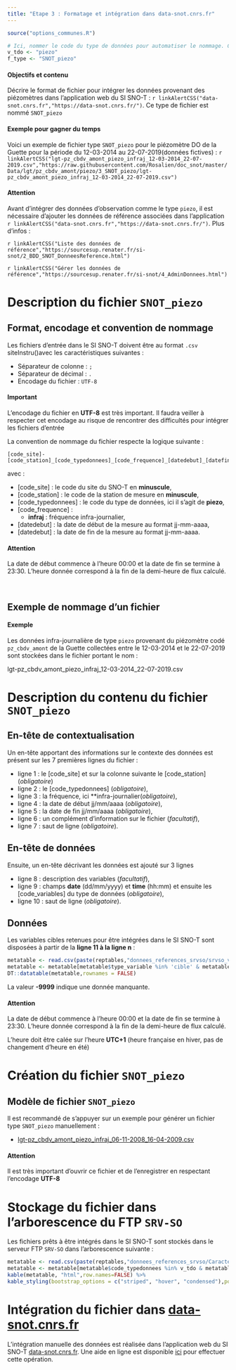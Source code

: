```yaml
---
title: "Etape 3 : Formatage et intégration dans data-snot.cnrs.fr"
---
```



```r
source("options_communes.R")
```

```r
# Ici, nommer le code du type de données pour automatiser le nommage. Cette variable est également utilisée dans les tableaux pour filtrer par type de données
v_tdo <- "piezo"
f_type <- "SNOT_piezo"
```

<div class="alert alert-success" role="alert">
  <h4 class="alert-heading">**Objectifs et contenu**</h4>
  <p>Décrire le format de fichier pour intégrer les données provenant des piézomètres dans l'application web du SI SNO-T : `r linkAlertCSS("data-snot.cnrs.fr","https://data-snot.cnrs.fr/")`. Ce type de fichier est nommé `SNOT_piezo`</p>
</div>

<div class="alert alert-info" role="alert">
  <h4 class="alert-heading">**Exemple pour gagner du temps**</h4>
  <p>Voici un exemple de fichier type `SNOT_piezo` pour le piézomètre DO de la Guette pour la période du 12-03-2014 au 22-07-2019(données fictives) : `r linkAlertCSS("lgt-pz_cbdv_amont_piezo_infraj_12-03-2014_22-07-2019.csv","https://raw.githubusercontent.com/Rosalien/doc_snot/master/Data/lgt/pz_cbdv_amont/piezo/3_SNOT_piezo/lgt-pz_cbdv_amont_piezo_infraj_12-03-2014_22-07-2019.csv")`
  </p>
</div>

<div class="alert alert-danger" role="alert">
  <h4 class="alert-heading">**Attention**</h4>
  <p>Avant d'intégrer des données d'observation comme le type `piezo`, il est nécessaire d'ajouter les données de référence associées dans l'application `r linkAlertCSS("data-snot.cnrs.fr","https://data-snot.cnrs.fr/")`. Plus d'infos : </p>
  <p>`r linkAlertCSS("Liste des données de référence","https://sourcesup.renater.fr/si-snot/2_BDD_SNOT_DonneesReference.html")`</p>
  <p>`r linkAlertCSS("Gérer les données de référence","https://sourcesup.renater.fr/si-snot/4_AdminDonnees.html")`</p>
</div>

# Description du fichier `SNOT_piezo`

## Format, encodage et convention de nommage

Les fichiers d'entrée dans le SI SNO-T doivent être au format `.csv` siteInstru()avec les caractéristiques suivantes :

  - Séparateur de colonne : `;`
  - Séparateur de décimal : `.`
  - Encodage du fichier : `UTF-8`

<div class="alert alert-warning" role="alert">
  <h4 class="alert-heading">**Important**</h4>
  <p>L'encodage du fichier en **UTF-8** est très important. Il faudra veiller à respecter cet encodage au risque de rencontrer des difficultés pour intégrer les fichiers d'entrée</p>
</div>

La convention de nommage du fichier respecte la logique suivante :

```
[code_site]-[code_station]_[code_typedonnees]_[code_frequence]_[datedebut]_[datefin].csv 
```
avec :

  - [code_site] : le code du site du SNO-T en **minuscule**,
  - [code_station] : le code de la station de mesure en **minuscule**,
  - [code_typedonnees] : le code du type de données, ici il s'agit de **piezo**,
  - [code_frequence] :
    - **infraj** : fréquence infra-journalier,
  - [datedebut] : la date de début de la mesure au format jj-mm-aaaa,
  - [datedebut] : la date de fin de la mesure au format jj-mm-aaaa.

<div class="alert alert-danger" role="alert">
  <h4 class="alert-heading">**Attention**</h4>
  <p>La date de début commence à l'heure 00:00 et la date de fin se termine à 23:30. L'heure donnée correspond à la fin de la demi-heure de flux calculé.</p>
</div>
    
&nbsp;

## Exemple de nommage d'un fichier

<div class="alert alert-info" role="alert">
  <h4 class="alert-heading">**Exemple**</h4>
  <p>Les données infra-journalière de type `piezo` provenant du piézomètre codé `pz_cbdv_amont` de la Guette collectées entre le 12-03-2014 et le 22-07-2019 sont stockées dans le fichier portant le nom :</p>
  <p>lgt-pz_cbdv_amont_piezo_infraj_12-03-2014_22-07-2019.csv</p>
</div>  


# Description du contenu du fichier `SNOT_piezo`

## En-tête de contextualisation

Un en-tête apportant des informations sur le contexte des données est présent sur les 7 premières lignes du fichier :

- ligne 1 : le [code_site] et sur la colonne suivante le [code_station] (*obligatoire*)
- ligne 2 : le [code_typedonnees] (*obligatoire*),
- ligne 3 : la fréquence, ici **infra-journalier(*obligatoire*),
- ligne 4 : la date de début jj/mm/aaaa (*obligatoire*),
- ligne 5 : la date de fin jj/mm/aaaa (*obligatoire*),
- ligne 6 : un complément d'information sur le fichier (*facultatif*),
- ligne 7 : saut de ligne (*obligatoire*).

## En-tête de données

Ensuite, un en-tête décrivant les données est ajouté sur 3 lignes

- ligne 8 : description des variables (*facultatif*),
- ligne 9 : champs **date** (dd/mm/yyyy) et **time** (hh:mm) et ensuite les [code_variables] du type de données (*obligatoire*),
- ligne 10 : saut de ligne (*obligatoire*).

## Données

Les variables cibles retenues pour être intégrées dans le SI SNO-T sont disposées à partir de la **ligne 11 à la ligne n** :

```r
metatable <- read.csv(paste(reptables,"donnees_references_srvso/srvso_variables.csv",sep=""),sep=";")
metatable <- metatable[metatable$type_variable %in% 'cible' & metatable$code_typefichier %in% f_type, names(metatable) %in% c("code_var","description","code_unite")]
DT::datatable(metatable,rownames = FALSE)
```

La valeur **-9999** indique une donnée manquante.

<div class="alert alert-danger" role="alert">
  <h4 class="alert-heading">**Attention**</h4>
  <p>La date de début commence à l'heure 00:00 et la date de fin se termine à 23:30. L'heure donnée correspond à la fin de la demi-heure de flux calculé.</p>
  <p>L'heure doit être calée sur l’heure **UTC+1** (heure française en hiver, pas de changement d’heure en été)</p>
</div>

# Création du fichier `SNOT_piezo`

## Modèle de fichier `SNOT_piezo`

Il est recommandé de s'appuyer sur un exemple pour générer un fichier type `SNOT_piezo` manuellement : 

  - [lgt-pz_cbdv_amont_piezo_infraj_06-11-2008_16-04-2009.csv](https://raw.githubusercontent.com/Rosalien/doc_snot/master/Data/lgt/pz_cbdv_amont/piezo/3_SNOT_piezo/lgt-pz_cbdv_amont_piezo_infraj_12-03-2014_22-07-2019.csv)

<div class="alert alert-danger" role="alert">
  <h4 class="alert-heading">**Attention**</h4>
  <p>Il est très important d'ouvrir ce fichier et de l'enregistrer en respectant l'encodage **UTF-8**</p>
</div> 

# Stockage du fichier dans l'arborescence du FTP `SRV-SO`

Les fichiers prêts à être intégrés dans le SI SNO-T sont stockés dans le serveur FTP `SRV-SO` dans l'arborescence suivante :

```r
metatable <- read.csv(paste(reptables,"donnees_references_srvso/Caracteristiques_typedefichiers.csv",sep=""),sep=";",colClasses = "character")
metatable <- metatable[metatable$code_typedonnees %in% v_tdo & metatable$nom_etape %in% "3_Integration",c("code_typefichier","extension","stockage")]
kable(metatable, "html",row.names=FALSE) %>%
kable_styling(bootstrap_options = c("striped", "hover", "condensed"),position = "float_left")
```

# Intégration du fichier dans [data-snot.cnrs.fr](https://data-snot.cnrs.fr)

L'intégration manuelle des données est réalisée dans l'application web du SI SNO-T [data-snot.cnrs.fr](https://data-snot.cnrs.fr).
Une aide en ligne est disponible [ici](https://sourcesup.renater.fr/si-snot/4_IntegrationDonnees.html) pour effectuer cette opération.

